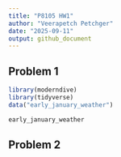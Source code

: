 ```yaml
---
title: "P8105 HW1"
author: "Veerapetch Petchger"
date: "2025-09-11"
output: github_document
---
```


## Problem 1
```r
library(moderndive)
library(tidyverse)
data("early_january_weather")
```

```r
early_january_weather
```

## Problem 2
